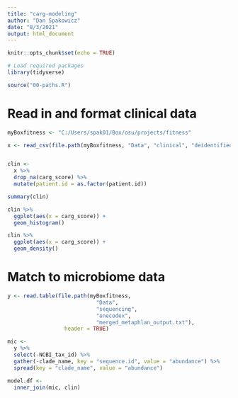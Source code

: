 ```yaml
---
title: "carg-modeling"
author: "Dan Spakowicz"
date: "8/3/2021"
output: html_document
---
```


```r
knitr::opts_chunk$set(echo = TRUE)

# Load required packages
library(tidyverse)

source("00-paths.R")
```

# Read in and format clinical data

```r
myBoxfitness <- "C:/Users/spak01/Box/osu/projects/fitness"

x <- read_csv(file.path(myBoxfitness, "Data", "clinical", "deidentified", "matched-carg-scores.csv"))


clin <- 
  x %>%
  drop_na(carg_score) %>%
  mutate(patient.id = as.factor(patient.id))

summary(clin)
```

```r
clin %>%
  ggplot(aes(x = carg_score)) +
  geom_histogram()
```

```r
clin %>%
  ggplot(aes(x = carg_score)) +
  geom_density()
```

# Match to microbiome data

```r
y <- read.table(file.path(myBoxfitness, 
                            "Data", 
                            "sequencing", 
                            "onecodex", 
                            "merged_metaphlan_output.txt"),
                  header = TRUE)

mic <- 
  y %>%
  select(-NCBI_tax_id) %>%
  gather(-clade_name, key = "sequence.id", value = "abundance") %>%
  spread(key = "clade_name", value = "abundance")

model.df <- 
  inner_join(mic, clin)

```


